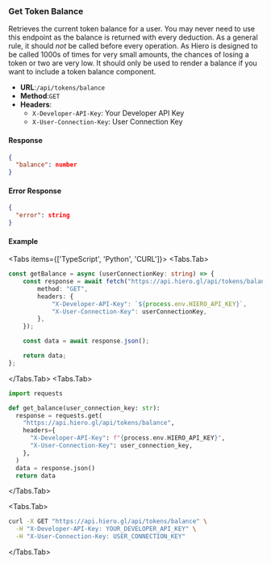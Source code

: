 
### Get Token Balance

Retrieves the current token balance for a user. You may never need to use this endpoint as the balance is returned with every deduction. As a general rule, it should _not_ be called before every operation. As Hiero is designed to be called 1000s of times for very small amounts, the chances of losing a token or two are very low. It should only be used to render a balance if you want to include a token balance component.

- **URL**:`/api/tokens/balance`
- **Method**:`GET`
- **Headers**:
  - `X-Developer-API-Key`: Your Developer API Key
  - `X-User-Connection-Key`: User Connection Key

#### Response

```json
{
  "balance": number
}
```

#### Error Response

```json
{
  "error": string
}
```

#### Example

<Tabs items={['TypeScript', 'Python', 'CURL']}>
<Tabs.Tab>

```ts filename="get-balance.ts" copy
const getBalance = async (userConnectionKey: string) => {
	const response = await fetch("https://api.hiero.gl/api/tokens/balance", {
		method: "GET",
		headers: {
			"X-Developer-API-Key": `${process.env.HIERO_API_KEY}`,
			"X-User-Connection-Key": userConnectionKey,
		},
	});

	const data = await response.json();

	return data;
};
```

</Tabs.Tab>
<Tabs.Tab>

```py filename="get-balance.py" copy
import requests

def get_balance(user_connection_key: str):
  response = requests.get(
    "https://api.hiero.gl/api/tokens/balance",
    headers={
      "X-Developer-API-Key": f"{process.env.HIERO_API_KEY}",
      "X-User-Connection-Key": user_connection_key,
    },
  )
  data = response.json()
  return data
```

</Tabs.Tab>

<Tabs.Tab>
```bash filename="get-balance.sh" copy
curl -X GET "https://api.hiero.gl/api/tokens/balance" \
  -H "X-Developer-API-Key: YOUR_DEVELOPER_API_KEY" \
  -H "X-User-Connection-Key: USER_CONNECTION_KEY"
```

</Tabs.Tab>
</Tabs>
